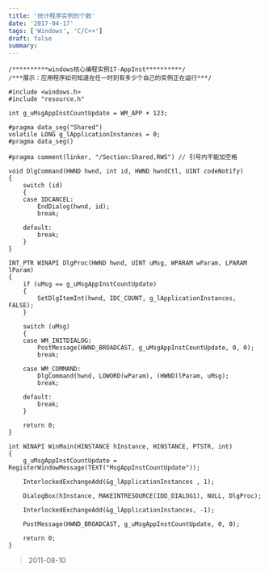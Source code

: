 ```yaml
---
title: '统计程序实例的个数'
date: '2017-04-17'
tags: ['Windows', 'C/C++']
draft: false
summary: 
---
```


```
/**********windows核心编程实例17-AppInst**********/
/***展示：应用程序如何知道在任一时刻有多少个自己的实例正在运行***/

#include <windows.h>
#include "resource.h"

int g_uMsgAppInstCountUpdate = WM_APP + 123;

#pragma data_seg("Shared")
volatile LONG g_lApplicationInstances = 0;
#pragma data_seg()

#pragma comment(linker, "/Section:Shared,RWS") // 引号内不能加空格

void DlgCommand(HWND hwnd, int id, HWND hwndCtl, UINT codeNotify)
{
	switch (id)
	{
	case IDCANCEL:
		EndDialog(hwnd, id);
		break;

	default:
		break;
	}
}

INT_PTR WINAPI DlgProc(HWND hwnd, UINT uMsg, WPARAM wParam, LPARAM lParam)
{
	if (uMsg == g_uMsgAppInstCountUpdate)
	{
		SetDlgItemInt(hwnd, IDC_COUNT, g_lApplicationInstances, FALSE);
	}

	switch (uMsg)
	{
	case WM_INITDIALOG:
		PostMessage(HWND_BROADCAST, g_uMsgAppInstCountUpdate, 0, 0);
		break;

	case WM_COMMAND:
		DlgCommand(hwnd, LOWORD(wParam), (HWND)lParam, uMsg);
		break;

	default:
		break;
	}

	return 0;
}

int WINAPI WinMain(HINSTANCE hInstance, HINSTANCE, PTSTR, int)
{
	g_uMsgAppInstCountUpdate = RegisterWindowMessage(TEXT("MsgAppInstCountUpdate"));
	
	InterlockedExchangeAdd(&g_lApplicationInstances , 1);
	
	DialogBox(hInstance, MAKEINTRESOURCE(IDD_DIALOG1), NULL, DlgProc);

	InterlockedExchangeAdd(&g_lApplicationInstances, -1);

	PostMessage(HWND_BROADCAST, g_uMsgAppInstCountUpdate, 0, 0);

	return 0;
}
```

> 2011-08-10